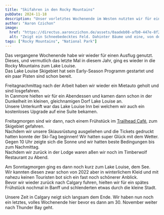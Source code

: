 ```yaml
---
title: "Skifahren in den Rocky Mountains"
pubDate: 2024-11-18
description: "Unser vorletztes Wochenende im Westen nutzten wir für einen vollen Tag Skifahren!"
author: "Aaron Czichon"
image:
  href: "https://directus.aaronczichon.de/assets/0aadeb08-afb0-447e-8f28-e32600f377b2.jpg?quality=70&width=1600"
  alt: "Zeigt ein Schneebedecktes Feld. Dahinter Bäume und eine, von der Sonne angestrahlte, mit Schnee bedeckte Bergkette."
tags: ["Rocky Mountains", "National Park"]
---
```



Das vergangene Wochenende habe wir wieder für einen Ausflug genutzt.   
Dieses, und vermutlich das letzte Mal in diesem Jahr, ging es wieder in die Rocky Mountains zum Lake Louise.   
Das Lake Louise Skigebiet hat sein Early-Season Programm gestartet und ein paar Pisten sind schon bereit.

Freitagnachmittag nach der Arbeit haben wir wieder ein Mietauto geholt und sind losgefahren.   
In Canmore hielten wir für ein Abendessen und kamen dann schon in der Dunkelheit im kleinen, gleichnamigen Dorf Lake Louise an.   
Unsere Unterkunft war das Lake Louise Inn bei welchem wir auch ein kostenloses Upgrade auf eine Suite bekamen.

<DirectusGallery folderName="48 Skiing Lake Louise" />

Freitagmorgen sind wir dann, nach einem Frühstück im [Trailhead Café](https://maps.app.goo.gl/m6YFzz7pZS8rr35cA), zum Skigebiet gefahren.   
Nachdem wir unsere Skiausrüstung ausgeliehen und die Tickets gedruckt hatten konnte der Ski-Tag beginnen! Wir hatten super Glück mit dem Wetter. Gegen 10 Uhr zeigte sich die Sonne und wir hatten beste Bedingungen bis zum Nachmittag.   
Nachdem wir zurück in der Lodge waren aßen wir noch im Timberwolf Restaurant zu Abend.

<DirectusImage assetId="62db489b-6649-48f4-b545-c6206441ebbd.jpg" />

Am Sonntagmorgen ging es dann noch kurz zum Lake Louise, dem See.   
Wir kannten diesen zwar schon von 2022 aber in winterlichem Kleid und mit nahezu keinen Touristen bot sich ein fast noch schönerer Anblick.   
Bevor wir wieder zurück nach Calgary fuhren, hielten wir für ein spätes Frühstück nochmal in Banff und schlenderten etwas durch die kleine Stadt.

Unsere Zeit in Calgary neigt sich langsam dem Ende. Wir haben nun noch ein letztes, volles Wochenende hier bevor es dann am 30. November weiter nach Thunder Bay geht.